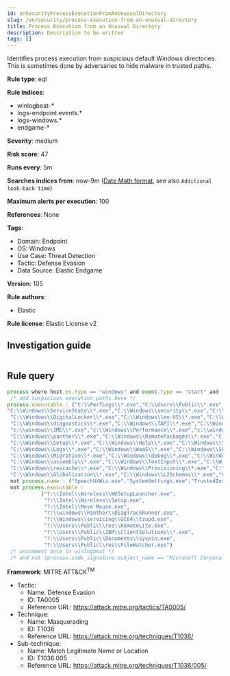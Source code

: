 ```yaml
---
id: enSecurityProcessExecutionFromAnUnusualDirectory
slug: /en/security/process-execution-from-an-unusual-directory
title: Process Execution from an Unusual Directory
description: Description to be written
tags: []
---
```


<div id="process-execution-from-an-unusual-directory"></div>

Identifies process execution from suspicious default Windows directories. This is sometimes done by adversaries to hide malware in trusted paths.

**Rule type**: eql

**Rule indices**: 

* winlogbeat-*
* logs-endpoint.events.*
* logs-windows.*
* endgame-*

**Severity**: medium

**Risk score**: 47

**Runs every**: 5m

**Searches indices from**: now-9m ([Date Math format](((ref))/common-options.html#date-math), see also <DocLink id="enSecurityRulesUiCreate" section="set-the-rules-schedule">`Additional look-back time`</DocLink>)

**Maximum alerts per execution**: 100

**References**: None

**Tags**: 

* Domain: Endpoint
* OS: Windows
* Use Case: Threat Detection
* Tactic: Defense Evasion
* Data Source: Elastic Endgame

**Version**: 105

**Rule authors**: 

* Elastic

**Rule license**: Elastic License v2

## Investigation guide

```markdown

```

## Rule query

```js
process where host.os.type == "windows" and event.type == "start" and
 /* add suspicious execution paths here */
process.executable : ("C:\\PerfLogs\\*.exe","C:\\Users\\Public\\*.exe","C:\\Windows\\Tasks\\*.exe","C:\\Intel\\*.exe","C:\\AMD\\Temp\\*.exe","C:\\Windows\\AppReadiness\\*.exe",
"C:\\Windows\\ServiceState\\*.exe","C:\\Windows\\security\\*.exe","C:\\Windows\\IdentityCRL\\*.exe","C:\\Windows\\Branding\\*.exe","C:\\Windows\\csc\\*.exe",
 "C:\\Windows\\DigitalLocker\\*.exe","C:\\Windows\\en-US\\*.exe","C:\\Windows\\wlansvc\\*.exe","C:\\Windows\\Prefetch\\*.exe","C:\\Windows\\Fonts\\*.exe",
 "C:\\Windows\\diagnostics\\*.exe","C:\\Windows\\TAPI\\*.exe","C:\\Windows\\INF\\*.exe","C:\\Windows\\System32\\Speech\\*.exe","C:\\windows\\tracing\\*.exe",
 "c:\\windows\\IME\\*.exe","c:\\Windows\\Performance\\*.exe","c:\\windows\\intel\\*.exe","c:\\windows\\ms\\*.exe","C:\\Windows\\dot3svc\\*.exe",
 "C:\\Windows\\panther\\*.exe","C:\\Windows\\RemotePackages\\*.exe","C:\\Windows\\OCR\\*.exe","C:\\Windows\\appcompat\\*.exe","C:\\Windows\\apppatch\\*.exe","C:\\Windows\\addins\\*.exe",
 "C:\\Windows\\Setup\\*.exe","C:\\Windows\\Help\\*.exe","C:\\Windows\\SKB\\*.exe","C:\\Windows\\Vss\\*.exe","C:\\Windows\\Web\\*.exe","C:\\Windows\\servicing\\*.exe","C:\\Windows\\CbsTemp\\*.exe",
 "C:\\Windows\\Logs\\*.exe","C:\\Windows\\WaaS\\*.exe","C:\\Windows\\ShellExperiences\\*.exe","C:\\Windows\\ShellComponents\\*.exe","C:\\Windows\\PLA\\*.exe",
 "C:\\Windows\\Migration\\*.exe","C:\\Windows\\debug\\*.exe","C:\\Windows\\Cursors\\*.exe","C:\\Windows\\Containers\\*.exe","C:\\Windows\\Boot\\*.exe","C:\\Windows\\bcastdvr\\*.exe",
 "C:\\Windows\\assembly\\*.exe","C:\\Windows\\TextInput\\*.exe","C:\\Windows\\security\\*.exe","C:\\Windows\\schemas\\*.exe","C:\\Windows\\SchCache\\*.exe","C:\\Windows\\Resources\\*.exe",
 "C:\\Windows\\rescache\\*.exe","C:\\Windows\\Provisioning\\*.exe","C:\\Windows\\PrintDialog\\*.exe","C:\\Windows\\PolicyDefinitions\\*.exe","C:\\Windows\\media\\*.exe",
 "C:\\Windows\\Globalization\\*.exe","C:\\Windows\\L2Schemas\\*.exe","C:\\Windows\\LiveKernelReports\\*.exe","C:\\Windows\\ModemLogs\\*.exe","C:\\Windows\\ImmersiveControlPanel\\*.exe") and
 not process.name : ("SpeechUXWiz.exe","SystemSettings.exe","TrustedInstaller.exe","PrintDialog.exe","MpSigStub.exe","LMS.exe","mpam-*.exe") and
 not process.executable :
           ("?:\\Intel\\Wireless\\WUSetupLauncher.exe",
            "?:\\Intel\\Wireless\\Setup.exe",
            "?:\\Intel\\Move Mouse.exe",
            "?:\\windows\\Panther\\DiagTrackRunner.exe",
            "?:\\Windows\\servicing\\GC64\\tzupd.exe",
            "?:\\Users\\Public\\res\\RemoteLite.exe",
            "?:\\Users\\Public\\IBM\\ClientSolutions\\*.exe",
            "?:\\Users\\Public\\Documents\\syspin.exe",
            "?:\\Users\\Public\\res\\FileWatcher.exe")
 /* uncomment once in winlogbeat */
 /* and not (process.code_signature.subject_name == "Microsoft Corporation" and process.code_signature.trusted == true) */

```

**Framework**: MITRE ATT&CK<sup>TM</sup>

* Tactic:
    * Name: Defense Evasion
    * ID: TA0005
    * Reference URL: https://attack.mitre.org/tactics/TA0005/
* Technique:
    * Name: Masquerading
    * ID: T1036
    * Reference URL: https://attack.mitre.org/techniques/T1036/
* Sub-technique:
    * Name: Match Legitimate Name or Location
    * ID: T1036.005
    * Reference URL: https://attack.mitre.org/techniques/T1036/005/

